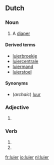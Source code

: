 ==Dutch==

===Noun===
{{nl-noun|g=m|luiers|luiertje}}

# A [[diaper]]

====Derived terms====
* [[luierbroekje]] {{n}}
* [[luiercentrale]]
* [[luiermand]]
* [[luierstoel]]

====Synonyms====
* (''archaic'') [[luur]]

===Adjective===
{{infl|nl}}

# {{nl-adj-form|d=comp|lui}}

===Verb===
{{infl|nl}}

# {{nl-verb-form|p=1|n=sg|t=pres|m=ind|luieren}}
# {{nl-verb-form|m=imp|luieren}}

[[fr:luier]]
[[io:luier]]
[[nl:luier]]